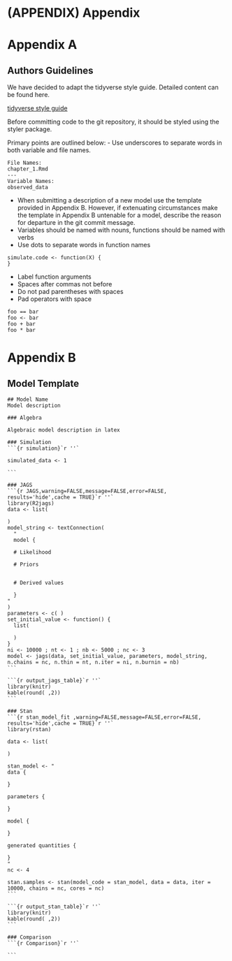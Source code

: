 # (APPENDIX) Appendix {-} 

# Appendix A
## Authors Guidelines
We have decided to adapt the tidyverse style guide. Detailed content can be found here.  
  
[tidyverse style guide][1]
  
Before committing code to the git repository, it should be styled using the styler package.

Primary points are outlined below:
- Use underscores to separate words in both variable and file names. 
````
File Names:
chapter_1.Rmd
---
Variable Names:
observed_data
````
- When submitting a description of a new model use the template provided in Appendix B. However, if extenuating circumstances make the template in Appendix B untenable for a model, describe the reason for departure in the git commit message.
- Variables should be named with nouns, functions should be named with verbs
- Use dots to separate words in function names
````
simulate.code <- function(X) {
}
````
- Label function arguments
- Spaces after commas not before
- Do not pad parentheses with spaces
- Pad operators with space
````
foo == bar
foo <- bar
foo + bar
foo * bar
````
[1]: https://style.tidyverse.org/

# Appendix B
## Model Template

````
## Model Name 
Model description

### Algebra

Algebraic model description in latex

### Simulation 
```{r simulation}`r ''`

simulated_data <- 1

```  

### JAGS
```{r JAGS,warning=FALSE,message=FALSE,error=FALSE, results='hide',cache = TRUE}`r ''`
library(R2jags)
data <- list(

)
model_string <- textConnection(
  "
  model {
  
  # Likelihood
 
  # Priors


  # Derived values

  }
"
)
parameters <- c( )
set_initial_value <- function() {
  list( 
    
  )
}
ni <- 10000 ; nt <- 1 ; nb <- 5000 ; nc <- 3
model <- jags(data, set_initial_value, parameters, model_string, n.chains = nc, n.thin = nt, n.iter = ni, n.burnin = nb)
```

```{r output_jags_table}`r ''`
library(knitr)
kable(round( ,2))
```

### Stan
```{r stan_model_fit ,warning=FALSE,message=FALSE,error=FALSE, results='hide',cache = TRUE}`r ''`
library(rstan)

data <- list(

)

stan_model <- "
data {

}

parameters {

}

model {  

}

generated quantities {

}
"
nc <- 4

stan.samples <- stan(model_code = stan_model, data = data, iter = 10000, chains = nc, cores = nc)
```

```{r output_stan_table}`r ''`
library(knitr)
kable(round( ,2))
```

### Comparison
```{r Comparison}`r ''`

```
````